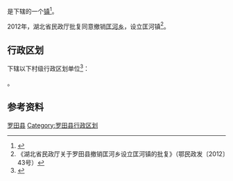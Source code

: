 {{中国乡级行政区|42/11/23/201/000}}

'''{{PAGENAMEBASE}}'''是{{PRC admin/fullname|42/11/23/201/000|3}}下辖的一个[[行政建制镇|镇]]<ref>{{PRC admin/ref sgc|{{PRC admin/parent|42/11/23/201/000}}}}</ref>。

2012年，湖北省民政厅批复同意撤销[[匡河乡|匡河乡]]，设立匡河镇<ref>《湖北省民政厅关于罗田县撤销匡河乡设立匡河镇的批复》（鄂民政发〔2012〕43号）</ref>。

== 行政区划 ==
{{PAGENAMEBASE}}下辖以下村级行政区划单位<ref>{{PRC admin/ref sgc|42/11/23/201/000}}</ref>：

{{PRC admin/children|42/11/23/201/000}}。

== 参考资料 ==
{{reflist}}

{{湖北省黄冈市罗田县行政区划}}
{{湖北行政区划小作品}}
[[Category:黄冈建制镇|罗田县]]
[[Category:罗田县行政区划|Category:罗田县行政区划]]